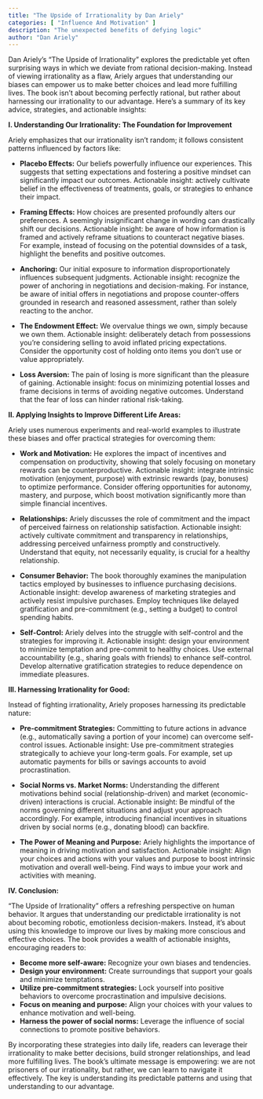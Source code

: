 ```yaml
---
title: "The Upside of Irrationality by Dan Ariely"
categories: [ "Influence And Motivation" ]
description: "The unexpected benefits of defying logic"
author: "Dan Ariely"
---
```

Dan Ariely's "The Upside of Irrationality" explores the predictable yet often surprising ways in which we deviate from rational decision-making.  Instead of viewing irrationality as a flaw, Ariely argues that understanding our biases can empower us to make better choices and lead more fulfilling lives. The book isn't about becoming perfectly rational, but rather about harnessing our irrationality to our advantage.  Here's a summary of its key advice, strategies, and actionable insights:

**I. Understanding Our Irrationality: The Foundation for Improvement**

Ariely emphasizes that our irrationality isn't random; it follows consistent patterns influenced by factors like:

* **Placebo Effects:** Our beliefs powerfully influence our experiences.  This suggests that setting expectations and fostering a positive mindset can significantly impact our outcomes.  Actionable insight: actively cultivate belief in the effectiveness of treatments, goals, or strategies to enhance their impact.

* **Framing Effects:** How choices are presented profoundly alters our preferences.  A seemingly insignificant change in wording can drastically shift our decisions.  Actionable insight: be aware of how information is framed and actively reframe situations to counteract negative biases.  For example, instead of focusing on the potential downsides of a task, highlight the benefits and positive outcomes.

* **Anchoring:** Our initial exposure to information disproportionately influences subsequent judgments.  Actionable insight: recognize the power of anchoring in negotiations and decision-making.  For instance, be aware of initial offers in negotiations and propose counter-offers grounded in research and reasoned assessment, rather than solely reacting to the anchor.

* **The Endowment Effect:** We overvalue things we own, simply because we own them.  Actionable insight:  deliberately detach from possessions you're considering selling to avoid inflated pricing expectations.  Consider the opportunity cost of holding onto items you don't use or value appropriately.

* **Loss Aversion:** The pain of losing is more significant than the pleasure of gaining.  Actionable insight: focus on minimizing potential losses and frame decisions in terms of avoiding negative outcomes.  Understand that the fear of loss can hinder rational risk-taking.

**II. Applying Insights to Improve Different Life Areas:**

Ariely uses numerous experiments and real-world examples to illustrate these biases and offer practical strategies for overcoming them:

* **Work and Motivation:** He explores the impact of incentives and compensation on productivity, showing that solely focusing on monetary rewards can be counterproductive.  Actionable insight:  integrate intrinsic motivation (enjoyment, purpose) with extrinsic rewards (pay, bonuses) to optimize performance.  Consider offering opportunities for autonomy, mastery, and purpose, which boost motivation significantly more than simple financial incentives.

* **Relationships:** Ariely discusses the role of commitment and the impact of perceived fairness on relationship satisfaction.  Actionable insight: actively cultivate commitment and transparency in relationships, addressing perceived unfairness promptly and constructively.  Understand that equity, not necessarily equality, is crucial for a healthy relationship.

* **Consumer Behavior:** The book thoroughly examines the manipulation tactics employed by businesses to influence purchasing decisions.  Actionable insight:  develop awareness of marketing strategies and actively resist impulsive purchases.  Employ techniques like delayed gratification and pre-commitment (e.g., setting a budget) to control spending habits.

* **Self-Control:** Ariely delves into the struggle with self-control and the strategies for improving it.  Actionable insight: design your environment to minimize temptation and pre-commit to healthy choices.  Use external accountability (e.g., sharing goals with friends) to enhance self-control.  Develop alternative gratification strategies to reduce dependence on immediate pleasures.

**III. Harnessing Irrationality for Good:**

Instead of fighting irrationality, Ariely proposes harnessing its predictable nature:

* **Pre-commitment Strategies:**  Committing to future actions in advance (e.g., automatically saving a portion of your income) can overcome self-control issues. Actionable insight: Use pre-commitment strategies strategically to achieve your long-term goals.  For example, set up automatic payments for bills or savings accounts to avoid procrastination.

* **Social Norms vs. Market Norms:** Understanding the different motivations behind social (relationship-driven) and market (economic-driven) interactions is crucial.  Actionable insight: Be mindful of the norms governing different situations and adjust your approach accordingly.  For example, introducing financial incentives in situations driven by social norms (e.g., donating blood) can backfire.

* **The Power of Meaning and Purpose:**  Ariely highlights the importance of meaning in driving motivation and satisfaction.  Actionable insight:  Align your choices and actions with your values and purpose to boost intrinsic motivation and overall well-being. Find ways to imbue your work and activities with meaning.

**IV. Conclusion:**

"The Upside of Irrationality" offers a refreshing perspective on human behavior. It argues that understanding our predictable irrationality is not about becoming robotic, emotionless decision-makers. Instead, it's about using this knowledge to improve our lives by making more conscious and effective choices. The book provides a wealth of actionable insights, encouraging readers to:

* **Become more self-aware:** Recognize your own biases and tendencies.
* **Design your environment:**  Create surroundings that support your goals and minimize temptations.
* **Utilize pre-commitment strategies:**  Lock yourself into positive behaviors to overcome procrastination and impulsive decisions.
* **Focus on meaning and purpose:**  Align your choices with your values to enhance motivation and well-being.
* **Harness the power of social norms:**  Leverage the influence of social connections to promote positive behaviors.

By incorporating these strategies into daily life, readers can leverage their irrationality to make better decisions, build stronger relationships, and lead more fulfilling lives. The book's ultimate message is empowering: we are not prisoners of our irrationality, but rather, we can learn to navigate it effectively.  The key is understanding its predictable patterns and using that understanding to our advantage.


